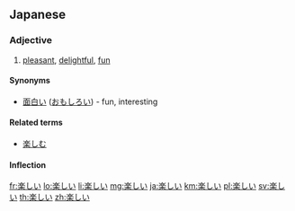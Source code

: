 ==Japanese==
{{ja-kanjitab|楽}}
===Adjective===
{{ja-adj|kk|decl=i|hira=たのしい|rom=tanoshii|kyu=樂しい}}

# [[pleasant]], [[delightful]], [[fun]]

====Synonyms====
*[[面白い]] ([[おもしろい]]) - fun, interesting

====Related terms====
*[[楽しむ]]

====Inflection====
{{ja-i|楽し|たのし|tanoshi}}

[[fr:楽しい]]
[[lo:楽しい]]
[[li:楽しい]]
[[mg:楽しい]]
[[ja:楽しい]]
[[km:楽しい]]
[[pl:楽しい]]
[[sv:楽しい]]
[[th:楽しい]]
[[zh:楽しい]]
